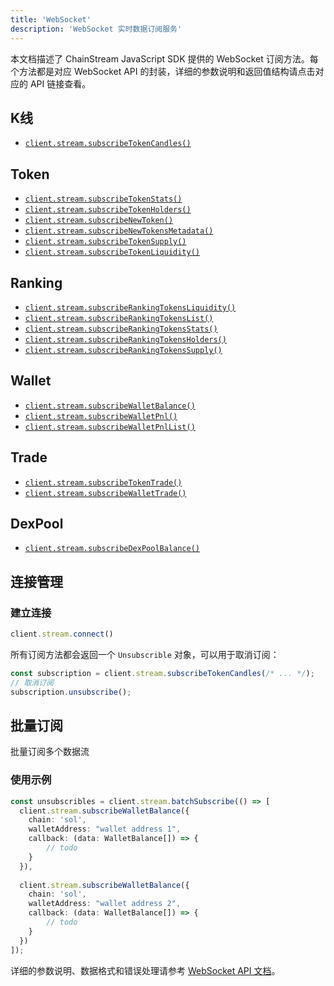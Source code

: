 ```yaml
---
title: 'WebSocket'
description: 'WebSocket 实时数据订阅服务'
---
```


本文档描述了 ChainStream JavaScript SDK 提供的 WebSocket 订阅方法。每个方法都是对应 WebSocket API 的封装，详细的参数说明和返回值结构请点击对应的 API 链接查看。

## K线
- <code>[client.stream.subscribeTokenCandles()](/cn/api-reference/endpoint/websocket/api#k线数据)</code>

## Token
- <code>[client.stream.subscribeTokenStats()](/cn/api-reference/endpoint/websocket/api#代币统计)</code>
- <code>[client.stream.subscribeTokenHolders()](/cn/api-reference/endpoint/websocket/api#代币持有者统计)</code>
- <code>[client.stream.subscribeNewToken()](/cn/api-reference/endpoint/websocket/api#新代币信息)</code>
- <code>[client.stream.subscribeNewTokensMetadata()](/cn/api-reference/endpoint/websocket/api#新代币元数据)</code>
- <code>[client.stream.subscribeTokenSupply()](/cn/api-reference/endpoint/websocket/api#代币供应量)</code>
- <code>[client.stream.subscribeTokenLiquidity()](/cn/api-reference/endpoint/websocket/api#代币流动性)</code>

## Ranking
- <code>[client.stream.subscribeRankingTokensLiquidity()](/cn/api-reference/endpoint/websocket/api#排名的代币流动性数据)</code>
- <code>[client.stream.subscribeRankingTokensList()](/cn/api-reference/endpoint/websocket/api#排名的代币列表)</code>
- <code>[client.stream.subscribeRankingTokensStats()](/cn/api-reference/endpoint/websocket/api#排名的代币统计数据)</code>
- <code>[client.stream.subscribeRankingTokensHolders()](/cn/api-reference/endpoint/websocket/api#排名的代币持有者统计)</code>
- <code>[client.stream.subscribeRankingTokensSupply()](/cn/api-reference/endpoint/websocket/api#排名的代币供应量数据)</code>

## Wallet
- <code>[client.stream.subscribeWalletBalance()](/cn/api-reference/endpoint/websocket/api#钱包余额)</code>
- <code>[client.stream.subscribeWalletPnl()](/cn/api-reference/endpoint/websocket/api#钱包盈亏数据（代币级别）)</code>
- <code>[client.stream.subscribeWalletPnlList()](/cn/api-reference/endpoint/websocket/api#钱包盈亏数据（钱包级别）)</code>

## Trade
- <code>[client.stream.subscribeTokenTrade()](/cn/api-reference/endpoint/websocket/api#代币交易)</code>
- <code>[client.stream.subscribeWalletTrade()](/cn/api-reference/endpoint/websocket/api#钱包交易)</code>

## DexPool
- <code>[client.stream.subscribeDexPoolBalance()](/cn/api-reference/endpoint/websocket/api#dex-资金池余额)</code>


## 连接管理

### 建立连接
```typescript
client.stream.connect()
```

所有订阅方法都会返回一个 `Unsubscrible` 对象，可以用于取消订阅：

```typescript
const subscription = client.stream.subscribeTokenCandles(/* ... */);
// 取消订阅
subscription.unsubscribe();
```

## 批量订阅

批量订阅多个数据流
### 使用示例

```typescript
const unsubscribles = client.stream.batchSubscribe(() => [
  client.stream.subscribeWalletBalance({
    chain: 'sol',
    walletAddress: "wallet address 1",
    callback: (data: WalletBalance[]) => {
        // todo
    }
  }),
  
  client.stream.subscribeWalletBalance({
    chain: 'sol',
    walletAddress: "wallet address 2",
    callback: (data: WalletBalance[]) => {
        // todo
    }
  })
]);
```

详细的参数说明、数据格式和错误处理请参考 [WebSocket API 文档](/cn/api-reference/endpoint/websocket/api)。 